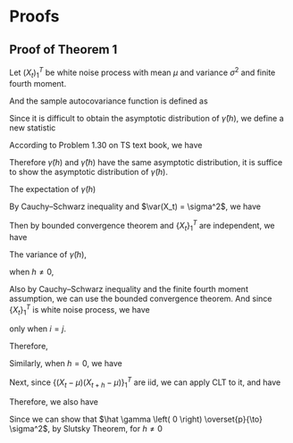 # Proofs

## Proof of Theorem 1

Let $(X_t)_1^T$ be white noise process with mean $\mu$ and variance $\sigma^2$ and finite fourth moment.

And the sample autocovariance function is defined as
\begin{equation*}
    \hat \gamma \left( h \right) = \frac{1}{T}\sum\limits_{t = 1}^{T - h} {\left( {{X_t} - \bar X} \right)\left( {{X_{t + h}} - \bar X} \right)}.
\end{equation*}

Since it is difficult to obtain the asymptotic distribution of $\hat \gamma \left( h \right)$, we define a new statistic
\begin{equation*}
    \tilde{\gamma} \left( h \right) = \frac{1}{T}\sum\limits_{t = 1}^{T} {\left( {{X_t} - \mu} \right)\left( {{X_{t + h}} - \mu} \right)}.
\end{equation*}

According to Problem 1.30 on TS text book, we have
\begin{equation*}
    T^{\frac{1}{2}}[\tilde{\gamma} \left( h \right) - \hat \gamma \left( h \right)] = o_p(1).
\end{equation*}

Therefore $\tilde{\gamma} \left( h \right)$ and $\hat \gamma \left( h \right)$ have the same asymptotic distribution, it is suffice to show the asymptotic distribution of $\tilde{\gamma} \left( h \right)$.

The expectation of $\tilde{\gamma} \left( h \right)$
\begin{equation*}
    \mathbb{E}[\tilde{\gamma} \left( h \right)] = \frac{1}{T}\mathbb{E}\left[\sum\limits_{t = 1}^{T} {\left( {{X_t} - \mu} \right)\left( {{X_{t + h}} - \mu} \right)}\right].
\end{equation*}

By Cauchy–Schwarz inequality and $\var(X_t) = \sigma^2$, we have
\begin{equation*}
    \sum\limits_{t = 1}^{T} {\left( {{X_t} - \mu} \right)\left( {{X_{t + h}} - \mu} \right)} \leq \sum\limits_{t = 1}^{T} {\left( {{X_t} - \mu} \right)^2} \sum\limits_{t = 1}^{T} {\left( {{X_{t + h}} - \mu} \right)^2} < \infty.
\end{equation*}

Then by bounded convergence theorem and $\{X_t\}_1^T$ are independent, we have

\begin{equation*}
    \mathbb{E}[\tilde{\gamma} \left( h \right)] = \frac{1}{T}\left[\sum\limits_{t = 1}^{T} { \mathbb{E}\left( {{X_t} - \mu} \right)\mathbb{E}\left( {{X_{t + h}} - \mu} \right)}\right] =
    \begin{cases}
        \sigma^2, & \text{for } h = 0\\
        0, & \text{for } h \neq 0
    \end{cases}.
\end{equation*}


The variance of $\tilde{\gamma} \left( h \right)$, 

when $h \neq 0$,
\begin{equation*}
    \begin{aligned}
        \var[\tilde{\gamma} \left( h \right)] &= \frac{1}{T^2}\mathbb{E}\left\{\left[\sum\limits_{t = 1}^{T} {\left( {{X_t} - \mu} \right)\left( {{X_{t + h}} - \mu} \right)}\right]^2\right\}\\
        &= \frac{1}{T^2}\mathbb{E}\left\{\left[\sum\limits_{i = 1}^{T} {\left( {{X_i} - \mu} \right)\left( {{X_{i + h}} - \mu} \right)}\right] \left[\sum\limits_{j = 1}^{T} {\left( {{X_j} - \mu} \right)\left( {{X_{j + h}} - \mu} \right)}\right]\right\}\\
        &= \frac{1}{T^2}\mathbb{E}\left[\sum\limits_{i = 1}^{T}\sum\limits_{j = 1}^{T} {\left( {{X_i} - \mu} \right)\left( {{X_{i + h}} - \mu} \right)}{\left( {{X_j} - \mu} \right)\left( {{X_{j + h}} - \mu} \right)}\right].
    \end{aligned}
\end{equation*}

Also by Cauchy–Schwarz inequality and the finite fourth moment assumption, we can use the bounded convergence theorem. And since $\{X_t\}_1^T$ is white noise process, we have 


\begin{equation*}
    \mathbb{E}\left[{\left( {{X_i} - \mu} \right)\left( {{X_{i + h}} - \mu} \right)}{\left( {{X_j} - \mu} \right)\left( {{X_{j + h}} - \mu} \right)}\right] \neq 0
\end{equation*}
only when $i = j$.

Therefore,
\begin{equation*}
    \begin{aligned}
        \var[\tilde{\gamma} \left( h \right)] &= \frac{1}{T^2}\sum\limits_{i = 1}^{T} \mathbb{E}\left[ {\left( {{X_i} - \mu} \right)^2\left( {{X_{i + h}} - \mu} \right)^2}\right]\\
        &= \frac{1}{T^2}\sum\limits_{i = 1}^{T} \mathbb{E}{\left( {{X_i} - \mu} \right)^2\mathbb{E}\left( {{X_{i + h}} - \mu} \right)^2}\\
        &= \frac{1}{T}\sigma^4, \text{for } (h \neq 0).
    \end{aligned}
\end{equation*}

Similarly, when $h = 0$, we have

\begin{equation*}
    \begin{aligned}
        \var[\tilde{\gamma} \left( 0 \right)] &= \frac{1}{T^2}\mathbb{E}\left\{\left[\sum\limits_{t = 1}^{T} {\left( {{X_t} - \mu} \right)^2}\right]^2\right\} - \frac{1}{T^2}\left[\mathbb{E}\sum\limits_{t = 1}^{T} {\left( {{X_t} - \mu} \right)^2}\right]^2\\
        &= \frac{2}{T}\sigma^4, \text{for } (h = 0).
    \end{aligned}
\end{equation*}

Next, since $\{\left( {{X_t} - \mu} \right)\left( {{X_{t + h}} - \mu} \right)\}_1^T$ are iid, we can apply CLT to it, and have
\begin{equation*}
    \sqrt{T}\tilde{\gamma} \left( h \right) = \frac{1}{\sqrt{T}}\sum\limits_{t = 1}^{T} {\left( {{X_t} - \mu} \right)\left( {{X_{t + h}} - \mu} \right)} \overset{\mathcal{D}}{\to} 
    \begin{cases}
        N(\sigma^2, 2\sigma^4), & \text{for } h = 0\\
        N(0, \sigma^4), & \text{for } h \neq 0
    \end{cases}.
\end{equation*}


Therefore, we also have
\begin{equation*}
    \sqrt{T}\hat \gamma \left( h \right) \overset{\mathcal{D}}{\to} 
    \begin{cases}
        N(\sigma^2, 2\sigma^4), & \text{for } h = 0\\
        N(0, \sigma^4), & \text{for } h \neq 0
    \end{cases}.
\end{equation*}

Since we can show that $\hat \gamma \left( 0 \right) \overset{p}{\to} \sigma^2$, by Slutsky Theorem, for $h \neq 0$
\begin{equation*}
    \hat \rho \left( h \right) = \frac{ \hat \gamma \left( h \right)}{\hat \gamma \left( 0 \right)} \overset{\mathcal{D}}{\to} N(0, \frac{1}{T}).
\end{equation*}


